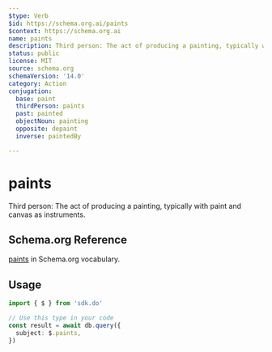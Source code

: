 ```yaml
---
$type: Verb
$id: https://schema.org.ai/paints
$context: https://schema.org.ai
name: paints
description: Third person: The act of producing a painting, typically with paint and canvas as instruments.
status: public
license: MIT
source: schema.org
schemaVersion: '14.0'
category: Action
conjugation:
  base: paint
  thirdPerson: paints
  past: painted
  objectNoun: painting
  opposite: depaint
  inverse: paintedBy

---
```


# paints

Third person: The act of producing a painting, typically with paint and canvas as instruments.

## Schema.org Reference

[paints](https://schema.org/PaintAction) in Schema.org vocabulary.

## Usage

```typescript
import { $ } from 'sdk.do'

// Use this type in your code
const result = await db.query({
  subject: $.paints,
})
```
